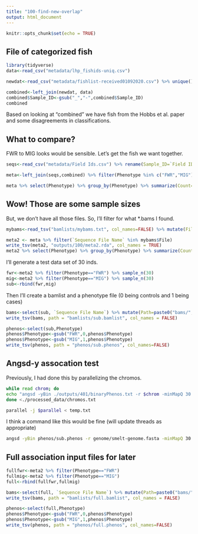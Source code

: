 ```yaml
---
title: "100-find-new-overlap"
output: html_document
---
```


```r
knitr::opts_chunk$set(echo = TRUE)
```

## File of categorized fish

```r
library(tidyverse)
data<-read_csv("metadata/lhp_fishids-uniq.csv")

newdat<-read_csv("metadata/fishlist-received01092020.csv") %>% unique() %>% rename(Sample_ID=fishid) %>% rename(Phenotype=`supervised assignments`)

combined<-left_join(newdat, data) 
combined$Sample_ID<-gsub("_","-",combined$Sample_ID)
combined
```

Based on looking at "combined" we have fish from the Hobbs et al. paper and some disagreements in classifications.

## What to compare?
FWR to MIG looks would be sensible. Let's get the fish we want together.

```r

seqs<-read_csv("metadata/Field Ids.csv") %>% rename(Sample_ID=`Field ID`)

meta<-left_join(seqs,combined) %>% filter(Phenotype %in% c("FWR","MIG"))

meta %>% select(Phenotype) %>% group_by(Phenotype) %>% summarize(Count=n())
```

## Wow! Those are some sample sizes

But, we don't have all those files. So, I'll filter for what *.bams I found.
```r
mybams<-read_tsv("bamlists/mybams.txt", col_names=FALSE) %>% mutate(File=gsub(".sort-n.fixmate-m.sort.markdup-r.bam","",X1))

meta2 <- meta %>% filter(`Sequence File Name` %in% mybams$File)
write_tsv(meta2, "outputs/100/meta2.rda", col_names = TRUE)
meta2 %>% select(Phenotype) %>% group_by(Phenotype) %>% summarize(Count=n())
```

I'll generate a test data set of 30 inds.

```r
fwr<-meta2 %>% filter(Phenotype=="FWR") %>% sample_n(30)
mig<-meta2 %>% filter(Phenotype=="MIG") %>% sample_n(30)
sub<-rbind(fwr,mig)
```

Then I'll create a bamlist and a phenotype file (0 being controls and 1 being cases)

```r
bams<-select(sub, `Sequence File Name`) %>% mutate(Path=paste0("bams/",`Sequence File Name`,".sort-n.fixmate-m.sort.markdup-r.bam")) %>% select(Path)
write_tsv(bams, path = "bamlists/sub.bamlist", col_names = FALSE)

phenos<-select(sub,Phenotype)
phenos$Phenotype<-gsub("FWR",0,phenos$Phenotype)
phenos$Phenotype<-gsub("MIG",1,phenos$Phenotype)
write_tsv(phenos, path = "phenos/sub.phenos", col_names=FALSE)

```

## Angsd-y assocation test

Previously, I had done this by parallelizing the chromos.

```sh
while read chrom; do
echo "angsd -yBin ./outputs/401/binaryPhenos.txt -r $chrom -minMapQ 30 -minQ 20 -minInd 12 -doAsso 1 -GL 1 -out ./outputs/401/$bamlist/$chrom -doMajorMinor 1 -doMaf 1 -SNP_pval 1e-6 -bam ./bamlists/$bamlist.bamlist -P $threads" >> temp.txt
done <./processed_data/chromos.txt

parallel -j $parallel < temp.txt
```

I think a command like this would be fine (will update threads as appropriate)

```sh

angsd -yBin phenos/sub.phenos -r genome/smelt-genome.fasta -minMapQ 30 -minQ 20 -minInd 27 -doAsso 1 -GL 1 -out outputs/200/sub -doMajorMinor 1 -doMaf 1 -SNP_pval 1e-6 -bam bamlist/sub.bamlist -P $threads

```

## Full association input files for later
```r
fullfwr<-meta2 %>% filter(Phenotype=="FWR") 
fullmig<-meta2 %>% filter(Phenotype=="MIG") 
full<-rbind(fullfwr,fullmig)

bams<-select(full, `Sequence File Name`) %>% mutate(Path=paste0("bams/",`Sequence File Name`,".sort-n.fixmate-m.sort.markdup-r.bam")) %>% select(Path)
write_tsv(bams, path = "bamlists/full.bamlist", col_names = FALSE)

phenos<-select(full,Phenotype)
phenos$Phenotype<-gsub("FWR",0,phenos$Phenotype)
phenos$Phenotype<-gsub("MIG",1,phenos$Phenotype)
write_tsv(phenos, path = "phenos/full.phenos", col_names=FALSE)
```

